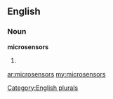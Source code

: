 ==English==

===Noun===
'''microsensors'''

# {{plural of|[[microsensor]]}}

[[Category:English plurals]]

[[ar:microsensors]]
[[my:microsensors]]